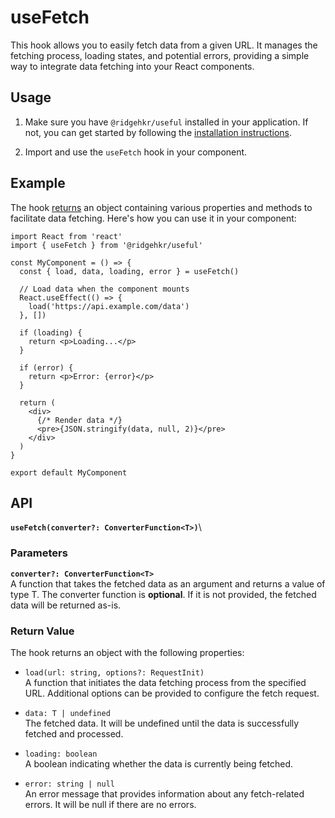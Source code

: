 
# useFetch

This hook allows you to easily fetch data from a given URL. It manages the fetching process, loading states, and potential errors, providing a simple way to integrate data fetching into your React components.

## Usage

1. Make sure you have `@ridgehkr/useful` installed in your application. If not, you can get started by following the [installation instructions](/#getting-started).

2. Import and use the `useFetch` hook in your component.

## Example

The hook [returns](#api) an object containing various properties and methods to facilitate data fetching. Here's how you can use it in your component:

```tsx
import React from 'react'
import { useFetch } from '@ridgehkr/useful'

const MyComponent = () => {
  const { load, data, loading, error } = useFetch()

  // Load data when the component mounts
  React.useEffect(() => {
    load('https://api.example.com/data')
  }, [])

  if (loading) {
    return <p>Loading...</p>
  }

  if (error) {
    return <p>Error: {error}</p>
  }

  return (
    <div>
      {/* Render data */}
      <pre>{JSON.stringify(data, null, 2)}</pre>
    </div>
  )
}

export default MyComponent
```

## API

**`useFetch(converter?: ConverterFunction<T>)`**\

### Parameters

**`converter?: ConverterFunction<T>`**\
A function that takes the fetched data as an argument and returns a value of type T. The converter function is **optional**. If it is not provided, the fetched data will be returned as-is.

### Return Value

The hook returns an object with the following properties:

- `load(url: string, options?: RequestInit)`\
  A function that initiates the data fetching process from the specified URL. Additional options can be provided to configure the fetch request.

- `data: T | undefined`\
  The fetched data. It will be undefined until the data is successfully fetched and processed.

- `loading: boolean`\
  A boolean indicating whether the data is currently being fetched.

- `error: string | null`\
  An error message that provides information about any fetch-related errors. It will be null if there are no errors.

